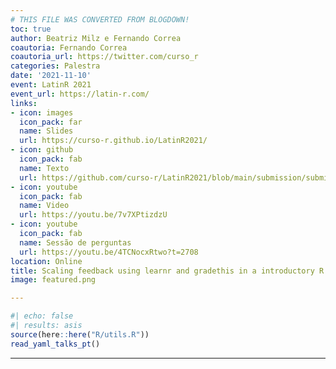 ```yaml
---
# THIS FILE WAS CONVERTED FROM BLOGDOWN!
toc: true
author: Beatriz Milz e Fernando Correa
coautoria: Fernando Correa
coautoria_url: https://twitter.com/curso_r
categories: Palestra
date: '2021-11-10'
event: LatinR 2021
event_url: https://latin-r.com/
links:
- icon: images
  icon_pack: far
  name: Slides
  url: https://curso-r.github.io/LatinR2021/
- icon: github
  icon_pack: fab
  name: Texto
  url: https://github.com/curso-r/LatinR2021/blob/main/submission/submission.pdf
- icon: youtube
  icon_pack: fab
  name: Video
  url: https://youtu.be/7v7XPtizdzU
- icon: youtube
  icon_pack: fab
  name: Sessão de perguntas
  url: https://youtu.be/4TCNocxRtwo?t=2708
location: Online
title: Scaling feedback using learnr and gradethis in a introductory R course
image: featured.png

---
```


```r
#| echo: false
#| results: asis
source(here::here("R/utils.R"))
read_yaml_talks_pt()
```


---
